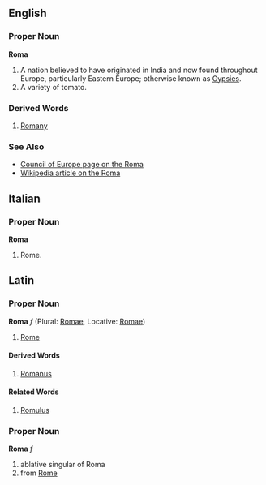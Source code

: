 ==English==

===Proper Noun===
'''Roma'''

# A nation believed to have originated in India and now found throughout Europe, particularly Eastern Europe; otherwise known as [[Gypsy|Gypsies]].
# A variety of tomato.

===Derived Words===
#[[Romany]]

===See Also===
*[http://www.coe.int/T/E/Social_Cohesion/Roma_Gypsies/ Council of Europe page on the Roma]
*[[w:Roma_%28people%29|Wikipedia article on the Roma]]

==Italian==

===Proper Noun===
'''Roma'''

# Rome.

==Latin==
===Proper Noun===
'''Roma''' ''f'' (Plural: [[Romae]], Locative: [[Romae]])

#[[Rome]]
====Derived Words====
#[[Romanus]]
====Related Words====
#[[Romulus]]
===Proper Noun===
'''Roma''' ''f''

#ablative singular of Roma
#from [[Rome]]